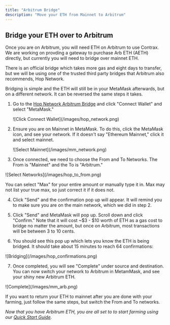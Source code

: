 ```yaml
---
title: "Arbitrum Bridge"
description: "Move your ETH from Mainnet to Arbitrum"
---
```


## Bridge your ETH over to Arbitrum

Once you are on Arbitrum, you will need ETH on Arbitrum to use Contrax. We are working on provding a gateway to purchase Arb ETH (AETH) directly, but currently you will need to bridge over mainnet ETH.

There is an official bridge which takes more gas and eight days to transfer, but we will be using one of the trusted third party bridges that Arbitrum also recommends, Hop Network.

Bridging is simple and the ETH will still be in your MetaMask afterwards, but on a different network. It can be reversed the same steps it takes.

1. Go to the [Hop Network Arbitrum Bridge](https://app.hop.exchange) and click "Connect Wallet" and select "MetaMask."

   <Frame>![Click Connect Wallet](/images/hop_network.png)</Frame>

2. Ensure you are on Mainnet in MetaMask. To do this, click the MetaMask icon, and see your network. If it doesn't say "Ethereum Mainnet," click it and select mainnet.

   <Frame>![Select Mainnet](/images/mm_network.png)</Frame>

3. Once connected, we need to choose the From and To Networks. The From is "Mainnet" and the To is "Arbitrum."

<Frame>![Select Networks](/images/hop_to_from.png)</Frame>

You can select "Max" for your entire amount or manually type it in. Max may not list your true max, so just correct it if it does not.

4. Click "Send" and the confirmation pop up will appear. It will remind you to make sure you are on the main network, which we did in step 2.

5. Click "Send" and MetaMask will pop up. Scroll down and click "Confirm." Note that it will cost ~$3 - $10 worth of ETH as a gas cost to bridge no matter the amount, but once on Arbitrum, most transactions will be between 3 to 10 cents.

6. You should see this pop up which lets you know the ETH is being bridged. It should take about 15 minutes to reach 64 confirmations:

<Frame>![Bridging](/images/hop_confirmations.png)</Frame>

7. Once completed, you will see "Complete" under source and destination. You can now switch your network to Arbitrum in MetamMask, and see your shiny new Arbitrum ETH.

<Frame>![Complete](/images/mm_arb.png)</Frame>

If you want to return your ETH to mainnet after you are done with your farming, just follow the same steps, but switch the From and To networks.

_Now that you have Arbitrum ETH, you are all set to to start farming using our [Quick Start Guide](../start/quickstart)._
